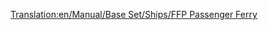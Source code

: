 [[Translation:en/Manual/Base Set/Ships/FFP Passenger Ferry]]

{{el/Πλοία|Image=[[File:en/Ferry.png|Επιβατηγό Πλοίο FFP]]
|Όνομα=Επιβατηγό Πλοίο FFP
|Κόστος=21.325£ (42.650$)
|Ταχύτητα=64 χλμ/ω (40 μίλια/ω)
|Ετήσια=1.312£ (2.624$)
|Έτος σχεδίασης=1971
|Διάρκεια ζωής=30
|Χωρητικότητα=130 επιβάτες
|Περιγραφή=Το επιβατηγό πλοίο FFP είναι ένα αργό φέρυ σχεδιασμένο για πρόσβαση από λιμένα σε λιμένα από μεγάλες αποστάσεις. Έχει τη διπλάσια ταχύτητα του MPS, με μεγαλύτερη χωρητικότητα και λίγο μικρότερα έξοδα λειτουργίας. Το μόνο του μειονέκτημα είναι ότι εισάγεται αρκετά αργότερα αν ξεκινήσει κανείς από το 1920 ή το 1950.
|Πραγματικότητα=Πλασματικό.
}}